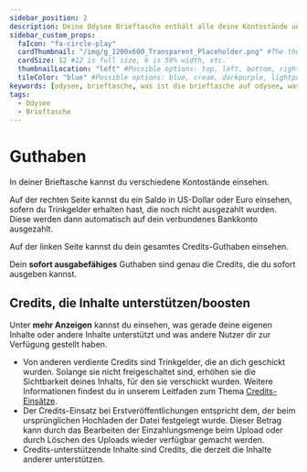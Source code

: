 ---
sidebar_position: 2
description: Deine Odysee Brieftasche enthält alle deine Kontostände und deine früheren Transaktionen.
sidebar_custom_props:
  faIcon: "fa-circle-play"
  cardThumbnail: "/img/g_1200x600_Transparent_Placeholder.png" #The thumbnail on the category card.
  cardSize: 12 #12 is full size, 6 is 50% width, etc.
  thumbnailLocation: "left" #Possible options: top, left, bottom, right, none
  tileColor: "blue" #Possible options: blue, cream, darkpurple, lightpurple, mauve, orange, pink, none
keywords: [odysee, brieftasche, was ist die brieftasche auf odysee, was mache ich mit der brieftasche auf odysee]
tags:
  - Odysee
  - Brieftasche
---

# Guthaben

In deiner Brieftasche kannst du verschiedene Kontostände einsehen.

Auf der rechten Seite kannst du ein Saldo in US-Dollar oder Euro einsehen, sofern du Trinkgelder erhalten hast, die noch nicht ausgezahlt wurden. Diese werden dann automatisch auf dein verbundenes Bankkonto ausgezahlt.

Auf der linken Seite kannst du dein gesamtes Credits-Guthaben einsehen. 

Dein **sofort ausgabefähiges** Guthaben sind genau die Credits, die du sofort ausgeben kannst.

## Credits, die Inhalte unterstützen/boosten

Unter **mehr Anzeigen** kannst du einsehen, was gerade deine eigenen Inhalte oder andere Inhalte unterstützt und was andere Nutzer dir zur Verfügung gestellt haben.

- Von anderen verdiente Credits sind Trinkgelder, die an dich geschickt wurden. Solange sie nicht freigeschaltet sind, erhöhen sie die Sichtbarkeit deines Inhalts, für den sie verschickt wurden. Weitere Informationen findest du in unserem Leitfaden zum Thema [Credits-Einsätze](/category/staking).
- Der Credits-Einsatz bei Erstveröffentlichungen entspricht dem, der beim ursprünglichen Hochladen der Datei festgelegt wurde. Dieser Betrag kann durch das Bearbeiten der Einzahlungsmenge beim Upload oder durch Löschen des Uploads wieder verfügbar gemacht werden.
- Credits-unterstützende Inhalte sind Credits, die derzeit die Inhalte anderer unterstützen.